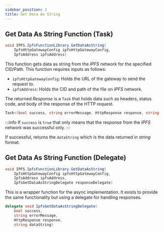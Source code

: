 ```yaml
---
sidebar_position: 2
title: Get Data As String
---
```



## Get Data As String Function (Task)

```cs
void IPFS.IpfsFunctionLibrary.GetDataAsString(
    IpfsHttpGatewayConfig ipfsHttpGatewayConfig,
    IpfsAddress ipfsAddress)
```

This function gets data as string from the *IPFS* network for the specified CID/Path. This function requires
inputs as follows:

* `ipfsHttpGatewayConfig`: Holds the URL of the gateway to send the request to.
* `ipfsAddress`: Holds the CID and path of the file on *IPFS* network.

The returned *Response* is a `Task` that holds data such as headers, status code, and body of the response of the HTTP
request.

```cs
Task<(bool success, string errorMessage, HttpResponse response, string dataString)>
```

:::info
If `success` is `true` that only means that the response from the *IPFS* network was successful only.
:::

If successful, returns the `dataString` which is the data returned in *string* format.



## Get Data As String Function (Delegate)

```cs
void IPFS.IpfsFunctionLibrary.GetDataAsString(
    IpfsHttpGatewayConfig ipfsHttpGatewayConfig,
    IpfsAddress ipfsAddress,
    IpfsGetDataAsStringDelegate responseDelegate)
```

This is a wrapper function for the async implementation. It exists to provide
the same functionality but using a delegate for handling responses.

```cs
delegate void IpfsGetDataAsStringDelegate(
    bool success,
    string errorMessage,
    HttpResponse response,
    string dataString)
```


